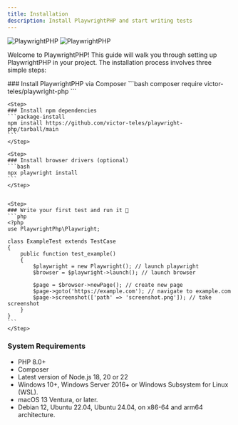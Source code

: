 ```yaml
---
title: Installation
description: Install PlaywrightPHP and start writing tests
---
```

 

<img className="only-on-light" src="https://raw.githubusercontent.com/victor-teles/playwright-php/refs/heads/main/.github/banner.webp" alt="PlaywrightPHP" />
<img className="only-on-dark" src="https://raw.githubusercontent.com/victor-teles/playwright-php/refs/heads/main/.github/banner-dark.webp" alt="PlaywrightPHP" />

Welcome to PlaywrightPHP! This guide will walk you through setting up PlaywrightPHP in your project. The installation process involves three simple steps:
 
<Steps>
    <Step> 
    ### Install PlaywrightPHP via Composer
    ```bash
    composer require victor-teles/playwright-php
    ```
    </Step>
 
    <Step>
    ### Install npm dependencies
    ```package-install
    npm install https://github.com/victor-teles/playwright-php/tarball/main
    ```
    </Step>

    <Step>
    ### Install browser drivers (optional)
    ```bash
    npx playwright install
    ```
    </Step>


    <Step>
    ### Write your first test and run it 🎊
    ```php
    <?php
    use PlaywrightPhp\Playwright;
    
    class ExampleTest extends TestCase
    {
        public function test_example()
        {
            $playwright = new Playwright(); // launch playwright
            $browser = $playwright->launch(); // launch browser
    
            $page = $browser->newPage(); // create new page
            $page->goto('https://example.com'); // navigate to example.com
            $page->screenshot(['path' => 'screenshot.png']); // take screenshot
        }
    }
    ```
    </Step>
</Steps>

### System Requirements
- PHP 8.0+
- Composer
- Latest version of Node.js 18, 20 or 22
- Windows 10+, Windows Server 2016+ or Windows Subsystem for Linux (WSL).
- macOS 13 Ventura, or later.
- Debian 12, Ubuntu 22.04, Ubuntu 24.04, on x86-64 and arm64 architecture.
